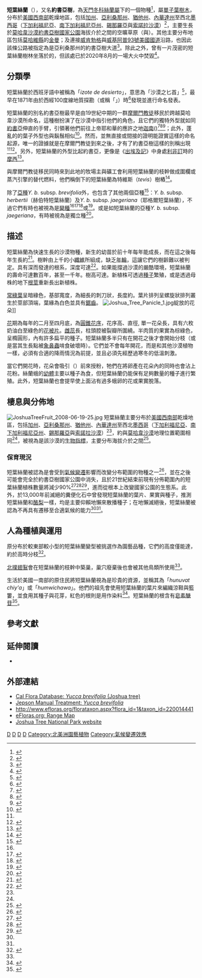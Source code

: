 {{Speciesbox
|taxon = Yucca brevifolia
|name = 短葉絲蘭
| image = Joshua Tree Nationalpark P4130402.jpg
|authority = [[George_Engelmann|Engelm.]]
|synonyms = 
*''Clistoyucca brevifolia'' <small>(Engelm.) Rydb.</small>
*''Sarcoyucca brevifolia'' <small>(Engelm.) Linding.</small>
*''Yucca arborescens'' <small>(Torr.) Trel.</small>
*''Yucca jaegeriana'' <small>(McKelvey) L.W.Lenz</small>
*''Yucca brevifolia'' subsp. ''jaegeriana'' <small>(McKelvey) Hochstätter</small>
*''Yucca brevifolia'' var. ''jaegerana'' <small>McKelvey </small>
*''Cleistoyucca arborescens'' <small>(Torr.) Eastw.</small>
*''Clistoyucca arborescens'' <small>(Torr.) Trel.</small>
*''Yucca arborescens'' <small>(Torr.) Trel.</small>
*''Yucca brevifolia'' var. ''herbertii'' <small>(J.M. Webber) Munz</small>
*''Yucca brevifolia'' fo. ''herbertii'' <small>J.M. Webber  </small>
*''Yucca brevifolia'' subsp. ''herbertii'' <small>(J.M. Webber) Hochstätter</small>
*''Yucca brevifolia'' var. ''jaegerana'' <small>McKelvey</small>
*''Yucca draconis'' var. ''arborescens'' <small>Torr.</small>
|synonyms_ref = <ref>{{cite web|url=http://www.tropicos.org/name/18401424|publisher=Tropicos|title=Yucca brevifolia|access-date=2021-10-02|archive-date=2021-09-26|archive-url=https://web.archive.org/web/20210926113509/https://www.tropicos.org/name/18401424|dead-url=no}}</ref>
|range_map =  Yucca brevifolia range map.jpg
|range_map_caption = 自然分布範圍
}}

'''短葉絲蘭'''（{{lang-xm|Yucca brevifolia}}），又名'''約書亞樹'''，為[[天門冬科|天門冬科]][[絲蘭屬|絲蘭屬]]下的一個物種<ref>{{Cite web |url=http://www.oldone.net/TravelGuide/US_NP/JoshuaTree/PalmJoshuaTree.html |title=棕櫚和約書亞樹 |access-date=2015-06-11 |archive-url=https://web.archive.org/web/20130817095238/http://www.oldone.net/TravelGuide/US_NP/JoshuaTree/PalmJoshuaTree.html |archive-date=2013-08-17 |dead-url=yes }}</ref>，屬[[單子葉植物|單子葉]][[樹木|樹木]]，分布於[[美國西南部|美國西南部]]乾燥地區，包括[[加州|加州]]、[[亞利桑那州|亞利桑那州]]、[[猶他州|猶他州]]、[[內華達州|內華達州]]至西北[[墨西哥|墨西哥]]（[[下加利福尼亞|下加利福尼亞]]、[[南下加利福尼亞州|南下加利福尼亞州]]、[[錫那羅亞|錫那羅亞]]與[[索諾拉沙漠|索諾拉沙漠]]）<ref name="POWO_270297-2">{{cite web |title=''Yucca brevifolia'' Engelm. |work=Plants of the World Online |publisher=Royal Botanic Gardens, Kew |url=http://www.plantsoftheworldonline.org/taxon/urn:lsid:ipni.org:names:270297-2 |access-date=2020-06-25 |archive-date=2021-11-11 |archive-url=https://web.archive.org/web/20211111221151/http://www.plantsoftheworldonline.org/taxon/urn:lsid:ipni.org:names:270297-2 |dead-url=no }}</ref>，主要生長於[[莫哈韋沙漠|莫哈韋沙漠]][[約書亞樹國家公園|約書亞樹國家公園]]海拔介於{{convert|400|and|1,800|m|ft|abbr=on}}之間的空曠草原（{{le|女王山谷|Queen Valley}}與{{le|失馬山谷|Lost Horse Valley}}）。其他主要分布地區包括[[莫哈維縣|莫哈維縣]]的[[金曼_(亞利桑那州)|金曼]]；及連接[[威肯勃格_(亞利桑那州)|威肯勃格]]與[[威基阿普_(亞利桑那州)|威基阿普]][[93號美國國道|93號美國國道]]沿路，也因此該條公路被指定為是亞利桑那州的約書亞樹大道<ref>{{cite web|url=https://www.arizonahighways.com/explore/scenic-drives/joshua-tree-parkway|title=Joshua Tree Parkway|work=Arizona Highways|date=3 August 2014|publisher=Arizona Department of Transportation|access-date=2020-12-06|archive-date=2021-09-23|archive-url=https://web.archive.org/web/20210923212151/https://www.arizonahighways.com/explore/scenic-drives/joshua-tree-parkway|dead-url=no}}</ref>。除此之外，曾有一片茂密的短葉絲蘭樹林坐落於{{le|莫哈維自然保護區|Mojave National Preserve}}的{{le|西瑪火山場|Cima volcanic field}}，但該處已於2020年8月的一場大火中焚毀<ref>{{Cite web|url=https://www.desertsun.com/story/news/2020/08/17/dome-fire-burns-in-mojave-national-park-as-temps-soar/3383180001/|title=Dome Fire torches 43,000 acres in Mojave National Preserve, many Joshua trees burned|access-date=2021-10-02|archive-date=2021-09-26|archive-url=https://web.archive.org/web/20210926113516/https://www.desertsun.com/story/news/2020/08/17/dome-fire-burns-in-mojave-national-park-as-temps-soar/3383180001/|dead-url=no}}</ref>。

==分類學==
短葉絲蘭於西班牙語中被稱為「''izote de desierto''」，意思為「沙漠之匕首」<ref name=ITIS>{{cite web|url=https://www.itis.gov/servlet/SingleRpt/SingleRpt?search_topic=TSN&search_value=43116|title=Yucca|work=Itis Report|publisher=Integrated Taxonomic Information System|access-date=2012-03-30|archive-date=2021-10-03|archive-url=https://web.archive.org/web/20211003062025/https://www.itis.gov/servlet/SingleRpt/SingleRpt?search_topic=TSN&search_value=43116|dead-url=no}}</ref>，最早在1871年由{{le|喬治·恩格曼|George Engelmann}}於西經100度線地質探勘（或稱「{{le|惠勒勘測|Wheeler Survey}}」）時<ref name="IPNI">{{cite web|work=International Plant Names Index|url=http://www.ipni.org/ipni/idPlantNameSearch.do?id=543655-1&back_page=%2Fipni%2FeditSimplePlantNameSearch.do%3Ffind_wholeName%3DYucca%2Bbrevifolia%26output_format%3Dnormal|title=''Yucca brevifolia'' Engelm.|access-date=2008-12-20|archive-date=2018-11-14|archive-url=https://web.archive.org/web/20181114060332/http://www.ipni.org/ipni/idPlantNameSearch.do?id=543655-1&back_page=%2Fipni%2FeditSimplePlantNameSearch.do%3Ffind_wholeName%3DYucca%2Bbrevifolia%26output_format%3Dnormal|dead-url=no}}</ref>發現並進行命名發表。

短葉絲蘭的別名約書亞樹最早是由19世紀中期的一群[[摩爾門教徒|摩爾門教徒]]移民於跨越莫哈韋沙漠所命名，這種樹扮演了在沙漠中指引他們的角色，且它們的獨特外型就如同[[約書亞|約書亞]]伸直的手臂，引領著他們前往上帝耶和華的應許之地[[迦南|迦南]]({{bibleverse||Joshua|8:18–26|KJV}})<ref name=jtnp>{{cite web |url= http://www.nps.gov/jotr/naturescience/jtrees.htm |work= Nature and Science: Joshua Trees |title= Joshua Tree National Park |publisher= [[National_Park_Service|National Park Service]] |access-date= 2013-05-27 |archive-date= 2015-02-25 |archive-url= https://web.archive.org/web/20150225182521/http://www.nps.gov/jotr/naturescience/jtrees.htm |dead-url= no }}</ref><ref>{{cite web |url= http://travel.nationalgeographic.com/travel/national-parks/joshua-tree-national-park/ |title= Joshua Tree National Park |publisher= [[National_Geographic_Society|National Geographic Society]] |access-date= 2013-05-27 |archive-date= 2016-12-01 |archive-url= https://web.archive.org/web/20161201113837/http://travel.nationalgeographic.com/travel/national-parks/joshua-tree-national-park |dead-url= no }}</ref><ref>{{cite web |url= https://www.usanpn.org/cpp/YUBR |title= Joshua Tree (Yucca brevifolia) |work= Meet the Species: All Species |publisher= The California Phenology Project, USA National Phenology Network |access-date= 2013-05-27 |archive-date= 2015-07-06 |archive-url= https://web.archive.org/web/20150706234509/https://www.usanpn.org/cpp/YUBR |dead-url= no }}</ref>；此外，蓬亂的的葉子外型也與鬍鬚相似<ref>{{cite book |last=Peattie |first=Donald Culross |author-link=Donald C. Peattie |title=A Natural History of Western Trees |year=1953 |publisher=[[Bonanza_Books|Bonanza Books]] |location=New York |page=304}}</ref>。然而，並無直接或間接的證明能證實這樣的命名起源，唯一的證據就是在摩爾門教徒到來之後，才有了約書亞樹這樣的別稱出現<ref name=jtnp/><ref>{{cite book |last=Zarki |first=Joseph |date=2015 |title=Joshua Tree National Park |url=https://books.google.com/books?id=U2NWBwAAQBAJ |location=Charleston, South Carolina |publisher=Arcadia Publishing |page=28 |isbn=9781467132817 |access-date=2021-10-02 |archive-date=2021-09-26 |archive-url=https://web.archive.org/web/20210926113508/https://books.google.com/books?id=U2NWBwAAQBAJ |dead-url=no }}</ref>。另外，短葉絲蘭的外型比起約書亞，更像是《[[出埃及記|出埃及記]]》中身處[[利非訂|利非訂]]時的[[摩西|摩西]]<ref>{{cite magazine |last=Saunders |first=Charles Francis |date=1929 |title=Why Joshua Tree? |url=https://books.google.com/books?id=yRAmAQAAMAAJ |magazine=Desert |access-date=January 11, 2019 |volume=1 |page=80 |quote=An application to Mr. [[Frederick_Vernon_Coville|Frederick V. Coville]], botanist of the Department of Agriculture, elicited the following response: 'The statement is often made that this name Joshua-tree was applied to ''Cleistoyucca brevifolia'' because it was this tree which led the Mormons through the desert. I have no means of knowing, however, whether this explanation is authentic or whether it was invented as an explanation of the name. It seems to me more likely that Joshua tree is a garbled Indian name' […] I asked Professor [[Marcus_E._Jones|Marcus E. Jones]], whose knowledge of the desert flora is unsurpassed, and who has had a long acquaintance with members of the Mormon church. In reply, he kindly wrote as follows: 'The Mormon church officials do not know exactly the origin of the term, but assume that it is from the wide-spreading arms (branches) that in the night remind of the time when in battle Joshua had his arms held up in order to win a battle. This I got from one of the twelve apostles of the Mormon church.' Plausible as this explanation is, its value is more or less shaken when one finds, as I did after looking up the family Bible, that it was Moses, not Joshua, who had his arms held up during the battle, while Joshua conducted the fighting (Ex. 17:8–13). There is, however, another account of a fight, which may be what the Mormon apostle had in mind. It is told in the book of Joshua 7:18–26 [sic]. |archive-date=2021-10-11 |archive-url=https://web.archive.org/web/20211011170034/https://books.google.com/books?id=yRAmAQAAMAAJ |dead-url=no }}</ref>。

與摩爾門教徒移民同時來到此地的牧場主與礦工會利用短葉絲蘭的枝幹做成圍欄或蒸汽引擎的替代燃料，他們稱倒下的短葉絲蘭為特維斯（''tevis''）樹樁<ref>{{cite web |last1=Jane |first1=Rodgers |title=Vegetation Specialist |url=https://www.nps.gov/jotr/learn/nature/jtrees.htm |website=Joshua Tree |access-date=6 October 2020 |archive-date=2015-02-25 |archive-url=https://web.archive.org/web/20150225182521/http://www.nps.gov/jotr/naturescience/jtrees.htm |dead-url=no }}</ref>。

除了{{le|種名|Autonym (botany)}}[[亞種|亞種]]''Y. b.'' subsp. ''brevifolia''外，也包含了其他兩個亞種<ref>{{cite web |url=http://www.yuccaagavaceae.com/species.html |title=Yucca species |publisher=Yuccaagavaceae.com |access-date=2012-03-30 |archive-date=2021-04-23 |archive-url=https://web.archive.org/web/20210423220124/http://www.yuccaagavaceae.com/species.html |dead-url=no }}</ref>：''Y. b.'' subsp. ''herbertii''（赫伯特短葉絲蘭）及''Y. b.'' subsp. ''jaegeriana''（耶格爾短葉絲蘭），不過它們有時也被視為是[[變種|變種]]<ref name=ITIS/><ref name=Grandtner2005>{{Cite book| last = Grandtner| first = Miroslav M.| year = 2005| title = Elsevier's Dictionary of Trees - North America| page = 973| url = https://books.google.com/books?id=yjc5ZYWtkNAC&q=Yucca+brevifolia&pg=PA973| isbn = 978-0-444-51784-5| publisher = Elsevier| location = Amsterdam| access-date = 2021-10-02| archive-date = 2021-10-10| archive-url = https://web.archive.org/web/20211010013358/https://books.google.com/books?id=yjc5ZYWtkNAC&q=Yucca+brevifolia&pg=PA973| dead-url = no}}</ref><ref>{{cite web|url=http://www.cnpsci.org/html/PlantInfo/ChecklistofVenturaCountyRarePlants-19Sep2005.pdf|title=Checklist of Ventura County Rare Plants|publisher=California National Plant Society, Channel Islands Chapter|first=David L.|last=Magney|date=2005-09-19|access-date=2012-03-30|archive-date=2021-09-26|archive-url=https://web.archive.org/web/20210926113509/http://www.cnpsci.org/html/PlantInfo/ChecklistofVenturaCountyRarePlants-19Sep2005.pdf|dead-url=no}}</ref>或{{le|變型|Form (botany)}}<ref name=Egglid2001>{{cite book | last = Eggli | first =  Urs | year = 2001 | title = Monocotyledons  | pages = 90–91, 100 | isbn = 978-3-540-41692-0 | publisher = Springer | location = Berlin }}</ref>。或是如短葉絲蘭的亞種''Y. b.'' subsp. ''jaegeriana''，有時被視為是獨立種<ref>{{Cite journal|last=Lenz|first=Lee|date=2007-07-25|title=Reassessment of Yucca brevifolia and Recognition of Y. jaegeriana as a Distinct Species|url=https://scholarship.claremont.edu/aliso/vol24/iss1/7|journal=Aliso: A Journal of Systematic and Evolutionary Botany|volume=24|issue=1|pages=97–104|doi=10.5642/aliso.20072401.07|issn=0065-6275|doi-access=free|access-date=2021-10-02|archive-date=2021-09-26|archive-url=https://web.archive.org/web/20210926113510/https://scholarship.claremont.edu/aliso/vol24/iss1/7/|dead-url=no}}</ref>。

==描述==
短葉絲蘭為快速生長的沙漠物種，新生的幼苗於前十年每年能成長{{convert|7.6|cm|in|1|abbr=on}}，而在這之後每年生長約{{convert|3.8|cm|in|1|abbr=on}}<ref name="Keith 1982">{{cite journal | last1 = Keith | first1 = Sandra L | year = 1982 | title = A tree named Joshua | url = https://archive.org/details/sim_american-forests_1982-07_88_7/page/40 | journal = American Forests | volume = 88 | issue = 7| pages = 40–42 }}</ref>。樹幹由上千的小[[纖維|纖維]]所組成，缺乏[[年輪|年輪]]，這讓它們的樹齡難以被判定。具有深而發達的根系，深度可達{{convert|11|m|ft|0|abbr=on}}<ref name="Gucker 2006">{{cite web|last1=Gucker|first1=Corey L.|year=2006|url=http://www.fs.fed.us/database/feis/plants/tree/yucbre/all.html|title=Yucca brevifolia|work=Fire Effects Information System|publisher=[[U.S._Department_of_Agriculture|U.S. Department of Agriculture]], Forest Service, Rocky Mountain Research Station, Fire Sciences Laboratory|access-date=2008-12-20|archive-date=2018-11-14|archive-url=https://web.archive.org/web/20181114141416/https://www.fs.fed.us/database/feis/plants/tree/yucbre/all.html|dead-url=no}}</ref>。如果能撐過沙漠的嚴酷環境，短葉絲蘭的壽命可達數百年，甚至一千年。樹高可達{{convert|15|m|ft|0|abbr=on}}。新植株可透過[[種子|種子]]繁殖，或是透過母株的地下[[根莖|根莖]]重新長出新植株。

[[常綠植物|常綠]][[葉|葉]]呈暗綠色，基部寬度{{cvt|7|to|15|mm}}，為細長的刺刀狀，長度約{{cvt|15|to|35|cm}}。葉片排列呈螺旋狀排列叢生於莖部頂端，葉緣為白色並具有[[鋸齒|鋸齒]]。
[[File:Joshua_Tree_Panicle_1.jpg|thumb]]綻放的花朵]]

[[花|花]]期為每年的二月至四月底，為[[圓錐花序|圓錐花序]]，花序高{{cvt|30|to|55|cm}}、直徑{{cvt|30|to|38|cm}}, 單一花朵長{{cvt|4|to|7|cm}}，具有六枚奶油白至綠色{{le|葉片形態學詞匯表|Glossary of leaf morphology|矛形}}的[[花被片|花被片]]。[[雌蕊|雌蕊]]長{{cvt|3|cm}}，柱頭腔被裂瓣所圍繞。半肉質的果實為棕綠色，呈橢圓形，內有許多扁平的種子。短葉絲蘭多半只有在開花之後才會開始分枝（或是當其生長點被[[象鼻蟲|象鼻蟲]]啃食破壞時）。它們並不會每年開花，而是和其他沙漠植物一樣，必須有合適的降雨情況為前提，並且必須先經歷過寒冬的低溫刺激。

當它們開花時，花朵會吸引{{le|絲蘭蛾科|Prodoxidae|絲蘭蛾}}（''{{le|Tegeticula synthetica}}''）前來授粉，牠們在將卵產在花朵內的同時也會沾上花粉。絲蘭蛾的[[幼體|幼體]]主要以種子為食，但短葉絲蘭仍能保有足夠數量的種子進行繁殖。此外，短葉絲蘭也會提早使上面沾有過多蛾卵的花或果實脫落。

==棲息與分佈地==
[[File:JoshuaTreeFruit_2008-06-19-25.jpg|thumb]]
短葉絲蘭主要分布於[[美國西南部|美國西南部]]乾燥地區，包括[[加州|加州]]、[[亞利桑那州|亞利桑那州]]、[[猶他州|猶他州]]、[[內華達州|內華達州]]至西北[[墨西哥|墨西哥]]（[[下加利福尼亞|下加利福尼亞]]、[[南下加利福尼亞州|南下加利福尼亞州]]、[[錫那羅亞|錫那羅亞]]與[[索諾拉沙漠|索諾拉沙漠]]）<ref name="POWO_270297-2"/>，約與[[莫哈韋沙漠|莫哈韋沙漠]]地理位置範圍相同<ref name="Gucker 2006" />，被視為是該沙漠的[[生物指標|生物指標]]，主要分布海拔介於{{convert|400|and|1,800|m|ft|abbr=on}}之間<ref name="Gossard 1992">{{cite book|last=Gossard|first=G|year=1992|title=The Joshua Tree, a Controversial, Contradictory Desert Centurion|publisher=Yellow Rose Publications}}</ref>。

===保育現況===
短葉絲蘭被認為是會受到[[氣候變遷|氣候變遷]]影響而改變分布範圍的物種之一<ref name="ShafBartThom01">{{Cite journal |last1=Shafer |first1=Sarah L. |last2=Bartlein |first2=Patrick J. |last3=Thompson |first3=Robert S. |year=2001 |title=Potential changes in the distributions of western North America tree and shrub taxa under future climate scenarios |journal=Ecosystems |volume=4 |issue=3 |pages=200–215 |doi=10.1007/s10021-001-0004-5|citeseerx=10.1.1.569.228 |s2cid=6214861 }}</ref>，並在之後可能會完全於約書亞樹國家公園中消失，且於21世紀結束前現有分佈範圍內的短葉絲蘭植株數量將減少90%<ref name="Cole2011">{{cite journal|last1=Cole|first1=Kenneth L.|first2=Kirsten|last2=Ironside|first3=Jon|last3=Eischeid|first4=Gregg|last4=Garfin|first5=Phillip B.|last5=Duffy|first6=Chris|last6=Toney|year=2011|title=Past and ongoing shifts in Joshua tree distribution support future modeled range contraction|journal=Ecological Applications|volume=21|issue=1|pages=137–149|url=http://www.fs.fed.us/rm/pubs_other/rmrs_2011_cole_k001.pdf|doi=10.1890/09-1800.1|pmid=21516893|access-date=2021-10-02|archive-date=2021-08-09|archive-url=https://web.archive.org/web/20210809130645/http://www.fs.fed.us/rm/pubs_other/rmrs_2011_cole_k001.pdf|dead-url=no}}</ref><ref name="NPR">{{cite web |url=https://www.npr.org/templates/story/story.php?storyId=17628032 |title=Outlook Bleak for Joshua Trees |publisher=National Public Radio |date=2008-02-04 |access-date=2012-03-30 |archive-date=2021-09-26 |archive-url=https://web.archive.org/web/20210926113508/https://www.npr.org/templates/story/story.php?storyId=17628032 |dead-url=no }}</ref><ref>{{Cite news|url=https://www.theguardian.com/environment/2019/aug/10/joshua-tree-extinct-mojave-desert-climate-change|title='It makes me angry': is this the end for America's Joshua trees?|last=Singh|first=Maanvi|date=2019-08-10|work=The Guardian|access-date=2019-08-10|language=en-GB|issn=0261-3077|archive-date=2021-10-27|archive-url=https://web.archive.org/web/20211027120413/https://www.theguardian.com/environment/2019/aug/10/joshua-tree-extinct-mojave-desert-climate-change|dead-url=no}}</ref>，進而從根本上改變國家公園的生態系。此外，於13,000年前滅絕的{{le|沙斯塔地懶|Nothrotheriops}}糞便化石中曾發現短葉絲蘭的葉片、果實與種子，推測短葉絲蘭和[[酪梨|酪梨]]一樣，均是主要仰賴地懶來散播種子；在地懶滅絕後，短葉絲蘭被認為不再具有遷移至合適氣候的能力<ref name="Cole2011" /><ref name="NPR" />。

==人為種植與運用==
原分布於較東部較小型的短葉絲蘭變型被挑選作為園藝品種，它們的高度僅能達{{cvt|2.5|m}}，約於高{{cvt|1|m}}時分枝<ref name=Harlow2003>{{cite book | editor-last1 = Harlow | editor-first1 = Nora| editor-first2 = Kristin |editor-last2=Jakob | year = 2003| title = Wild lilies, irises, and grasses: gardening with California monocots | page = 215| isbn = 978-0-520-23849-7| publisher = [[University_of_California_Press|University of California Press]]| location = Berkeley}}</ref>。

[[北撲翅鴷|北撲翅鴷]]會在短葉絲蘭的枝幹中築巢，巢穴廢棄後也會被其他鳥類所使用<ref name=Audubon/>。

生活於美國一南部的原住民{{le|卡惠拉族|Cahuilla}}將短葉絲蘭視為是珍貴的資源，並稱其為「''hunuvat chiy'a''」或「''humwichawa''」。他們的祖先會使用短葉絲蘭的葉片來編織涼鞋與籃簍，並食用其種子與花芽，紅色的根則是用作染料<ref name=Audubon>{{cite book |last=Little |first=Elbert L. |title=The Audubon Society Field Guide to North American Trees: Western Region |year=1994 |orig-year=1980 |publisher=Knopf |isbn=0394507614 |edition=Chanticleer Press|page=329}}</ref>。短葉絲蘭的根含有[[醣苷|皂素醣苷]]<ref name=Burdock2005>{{Cite book| last = Burdock | first =  George A. | year = 2005 | title = Fenaroli's handbook of flavor ingredients | url = https://archive.org/details/fenarolishandboo00burd | page = [https://archive.org/details/fenarolishandboo00burd/page/n1941 1913] | isbn = 978-0-8493-3034-6 | publisher = CRC Press | location = Boca Raton, Fla.}}</ref>。

==參考文獻==
{{Reflist|33em}}

==延伸閱讀==
* {{cite book |last=Cornett |first=J. W. |year=1999 |title=The Joshua Tree |publisher=Natural Trails Press |location=Palm Springs, California }}<!--note possible COI-->

==外部連結==
{{Commons and category|Yucca brevifolia}}
*[http://www.calflora.org/cgi-bin/species_query.cgi?where-calrecnum=8375 Cal Flora Database: ''Yucca brevifolia'' (Joshua tree)] {{Wayback|url=http://www.calflora.org/cgi-bin/species_query.cgi?where-calrecnum=8375 |date=20210126060506 }}
*[http://ucjeps.berkeley.edu/cgi-bin/get_JM_treatment.pl?Yucca+brevifolia Jepson Manual Treatment: ''Yucca brevifolia''] {{Wayback|url=http://ucjeps.berkeley.edu/cgi-bin/get_JM_treatment.pl?Yucca+brevifolia |date=20210926115017 }}
*http://www.efloras.org/florataxon.aspx?flora_id=1&taxon_id=220014441 {{Wayback|url=http://www.efloras.org/florataxon.aspx?flora_id=1&taxon_id=220014441 |date=20211221012229 }}
*[http://www.efloras.org/object_page.aspx?object_id=8799&flora_id=1 eFloras.org: Range Map] {{Wayback|url=http://www.efloras.org/object_page.aspx?object_id=8799&flora_id=1 |date=20211221012322 }}
*[http://www.nps.gov/jotr/ Joshua Tree National Park website] {{Wayback|url=http://www.nps.gov/jotr/ |date=20060720081922 }}

{{Taxonbar|from=Q1378081}}

[[Category:絲蘭屬|D]]
[[Category:美國植物|D]]
[[Category:耐旱植物|D]]
[[Category:多肉植物|D]]
[[Category:北美洲園藝植物|Category:北美洲園藝植物]]
[[Category:氣候變遷效應|Category:氣候變遷效應]]